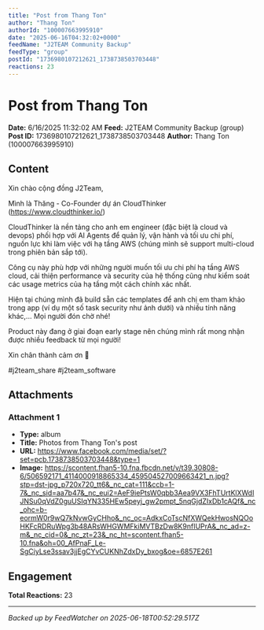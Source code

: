 ```yaml
---
title: "Post from Thang Ton"
author: "Thang Ton"
authorId: "100007663995910"
date: "2025-06-16T04:32:02+0000"
feedName: "J2TEAM Community Backup"
feedType: "group"
postId: "1736980107212621_1738738503703448"
reactions: 23
---
```


# Post from Thang Ton

**Date:** 6/16/2025 11:32:02 AM
**Feed:** J2TEAM Community Backup (group)
**Post ID:** 1736980107212621_1738738503703448
**Author:** Thang Ton (100007663995910)

## Content

Xin chào cộng đồng J2Team,

Mình là Thăng - Co-Founder dự án CloudThinker (https://www.cloudthinker.io/)

CloudThinker là nền tảng cho anh em engineer (đặc biệt là cloud và devops) phối hợp với AI Agents để quản lý, vận hành và tối ưu chi phí, nguồn lực khi làm việc với hạ tầng AWS (chúng mình sẽ support multi-cloud trong phiên bản sắp tới).

Công cụ này phù hợp với những người muốn tối ưu chi phí hạ tầng AWS cloud, cải thiện performance và security của hệ thống cũng như kiểm soát các usage metrics của hạ tầng một cách chính xác nhất.

Hiện tại chúng mình đã build sẵn các templates để anh chị em tham khảo trong app (ví dụ một số task security như ảnh dưới) và nhiều tính năng khác,... Mọi người đón chờ nhé!

Product này đang ở giai đoạn early stage nên chúng mình rất mong nhận được nhiều feedback từ mọi người!

Xin chân thành cảm ơn 🙏

#j2team_share #j2team_software

## Attachments

### Attachment 1
- **Type:** album
- **Title:** Photos from Thang Ton's post
- **URL:** https://www.facebook.com/media/set/?set=pcb.1738738503703448&type=1
- **Image:** https://scontent.fhan5-10.fna.fbcdn.net/v/t39.30808-6/506592171_4114000918865334_459504527009663421_n.jpg?stp=dst-jpg_p720x720_tt6&_nc_cat=111&ccb=1-7&_nc_sid=aa7b47&_nc_eui2=AeF9iePtsW0qbb3Aea9VX3FhTUrtKlXWdIJNSu0qVdZ0guUSIqYN335HEw5peyj_gw2pmpt_5nqGjdZIxDb1cAQf&_nc_ohc=b-eormW0r9wQ7kNvwGyCHho&_nc_oc=AdkxCoTscNfXWQekHwosNQOoHKFcRDRuWpg3b48ARsWHGWMFkiMVTBzDw8K9nfIUPrA&_nc_ad=z-m&_nc_cid=0&_nc_zt=23&_nc_ht=scontent.fhan5-10.fna&oh=00_AfPnaF_Le-SgCiyLse3ssav3jjEgCYvCUKNhZdxDy_bxog&oe=6857E261

## Engagement

**Total Reactions:** 23

---
*Backed up by FeedWatcher on 2025-06-18T00:52:29.517Z*
